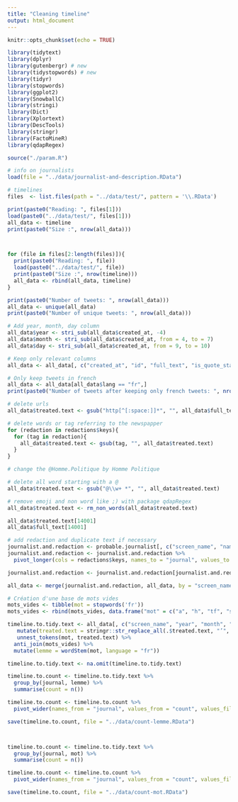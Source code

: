 ```yaml
---
title: "Cleaning timeline"
output: html_document
---
```


```r
knitr::opts_chunk$set(echo = TRUE)

library(tidytext)
library(dplyr)
library(gutenbergr) # new
library(tidystopwords) # new
library(tidyr)
library(stopwords)
library(ggplot2)
library(SnowballC)
library(stringi)
library(Dict)
library(Xplortext)
library(DescTools)
library(stringr)
library(FactoMineR)
library(qdapRegex)

source("./param.R")
```


```r
# info on journalists
load(file = "../data/journalist-and-description.RData")
```


```r
# timelines
files  <- list.files(path = "../data/test/", pattern = '\\.RData')

print(paste0("Reading: ", files[1]))
load(paste0("../data/test/", files[1]))
all_data <- timeline
print(paste0("Size :", nrow(all_data)))



for (file in files[2:length(files)]){
  print(paste0("Reading: ", file))
  load(paste0("../data/test/", file))
  print(paste0("Size :", nrow(timeline)))
  all_data <- rbind(all_data, timeline)
}


```

```r
print(paste0("Number of tweets: ", nrow(all_data)))
all_data <- unique(all_data)
print(paste0("Number of unique tweets: ", nrow(all_data)))
```


```r
# Add year, month, day column
all_data$year <- stri_sub(all_data$created_at, -4)
all_data$month <- stri_sub(all_data$created_at, from = 4, to = 7)
all_data$day <- stri_sub(all_data$created_at, from = 9, to = 10)

# Keep only relevant columns 
all_data <- all_data[, c("created_at", "id", "full_text", "is_quote_status", "favorite_count", "retweet_count", "lang", "retweeted", "year", "month", "day", "screen_name")]
```

```r
# Only keep tweets in french
all_data <- all_data[all_data$lang == "fr",]
print(paste0("Number of tweets after keeping only french tweets: ", nrow(all_data)))
```

```r
# delete urls
all_data$treated.text <- gsub("http[^[:space:]]*", "", all_data$full_text)
```


```r
# delete words or tag referring to the newspapper
for (redaction in redactions$keys){
  for (tag in redaction){
    all_data$treated.text <- gsub(tag, "", all_data$treated.text)
  }
}
```


```r
# change the @Homme.Politique by Homme Politique

```



```r
# delete all word starting with a @
all_data$treated.text <- gsub("@\\w+ *", "", all_data$treated.text)
```


```r
# remove emoji and non word like ;) with package qdapRegex
all_data$treated.text <- rm_non_words(all_data$treated.text)
```


```r
all_data$treated.text[14001]
all_data$full_text[14001]
```

```r
# add redaction and duplicate text if necessary
journalist.and.redaction <- probable.journalist[, c("screen_name", "name", redactions$keys)]
journalist.and.redaction <- journalist.and.redaction %>%
  pivot_longer(cols = redactions$keys, names_to = "journal", values_to = "is.in.journal")

journalist.and.redaction <- journalist.and.redaction[journalist.and.redaction$is.in.journal == 1,]

all_data <- merge(journalist.and.redaction, all_data, by = "screen_name", all.x = T)
```


```r
# Création d'une base de mots vides
mots_vides <- tibble(mot = stopwords('fr'))
mots_vides <- rbind(mots_vides, data.frame("mot" = c("a", "h", "tf", "si", "ça", "à")))

timeline.to.tidy.text <- all_data[, c("screen_name", "year", "month", "day", "treated.text", "journal")] %>%
   mutate(treated.text = stringr::str_replace_all(.$treated.text, "’", " ")) %>% 
   unnest_tokens(mot, treated.text) %>%
  anti_join(mots_vides) %>%
  mutate(lemme = wordStem(mot, language = "fr"))
```

```r
timeline.to.tidy.text <- na.omit(timeline.to.tidy.text)
```


```r
timeline.to.count <- timeline.to.tidy.text %>% 
  group_by(journal, lemme) %>% 
  summarise(count = n())

timeline.to.count <- timeline.to.count %>%
  pivot_wider(names_from = "journal", values_from = "count", values_fill = 0 )

save(timeline.to.count, file = "../data/count-lemme.RData")



timeline.to.count <- timeline.to.tidy.text %>% 
  group_by(journal, mot) %>% 
  summarise(count = n())

timeline.to.count <- timeline.to.count %>%
  pivot_wider(names_from = "journal", values_from = "count", values_fill = 0 )

save(timeline.to.count, file = "../data/count-mot.RData")
```


